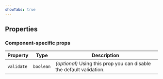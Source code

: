 ```yaml
---
showTabs: true
---
```



## Properties

<StandardProperties type="string" />

### Component-specific props

| Property   | Type      | Description                                                          |
| ---------- | --------- | -------------------------------------------------------------------- |
| `validate` | `boolean` | _(optional)_ Using this prop you can disable the default validation. |
